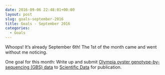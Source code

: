 ```yaml
---
date: 2016-09-06 22:48:01+00:00
layout: post
slug: goals-september-2016
title: Goals - September 2016
categories:
  - Goals
---
```


Whoops! It's already September 6th! The 1st of the month came and went without me noticing.

One goal for this month: Write up and submit [Olympia oyster genotype-by-sequencing (GBS) data](category/olympia-oyster-reciprocal-transplant/genotype-by-sequencing-at-bgi.html) to [Scientific Data](https://www.nature.com/sdata/about) for publication.
